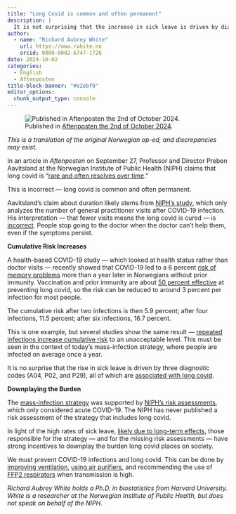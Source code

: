 ```yaml
---
title: "Long Covid is common and often permanent"
description: |
  It is not surprising that the increase in sick leave is driven by diagnoses that are all associated with long covid.
author:
  - name: "Richard Aubrey White"
    url: https://www.rwhite.no
    orcid: 0000-0002-6747-1726
date: 2024-10-02
categories:
  - English
  - Aftenposten
title-block-banner: "#e2ebf0"
editor_options: 
  chunk_output_type: console
---
```


![Published in [Aftenposten the 2nd of October 2024](https://www.aftenposten.no/meninger/debatt/i/63X530/fhi-tar-feil-senfoelger-av-covid-19-er-vanlige-og-ofte-vedvarende).](2024-10-02-long-covid-is-common-and-often-permanent.png)

*This is a translation of the original Norwegian op-ed, and discrepancies may exist.*

In an article in *Aftenposten* on September 27, Professor and Director Preben Aavitsland at the Norwegian Institute of Public Health (NIPH) claims that long covid is "[rare and often resolves over time](https://www.aftenposten.no/norge/i/3MmpAL/trenger-vi-aa-teste-oss-for-korona)."

This is incorrect --- long covid is common and often permanent.

Aavitsland's claim about duration likely stems from [NIPH's study](https://www.nature.com/articles/s41467-022-35240-2), which only analyzes the number of general practitioner visits after COVID-19 infection. His interpretation --- that fewer visits means the long covid is cured --- is [incorrect](https://www.thelancet.com/journals/lancet/article/PIIS0140-6736(24)00744-X/fulltext). People stop going to the doctor when the doctor can't help them, even if the symptoms persist.

**Cumulative Risk Increases**

A health-based COVID-19 study — which looked at health status rather than doctor visits --- recently showed that COVID-19 led to a 6 percent [risk of memory problems](https://www.sciencedirect.com/science/article/pii/S2666354624001352) more than a year later in Norwegians without prior immunity. Vaccination and prior immunity are about [50 percent effective](https://www.nature.com/articles/s41591-024-03173-6) at preventing long covid, so the risk can be reduced to around 3 percent per infection for most people.

The cumulative risk after two infections is then 5.9 percent; after four infections, 11.5 percent; after six infections, 16.7 percent.

This is one example, but several studies show the same result --- [repeated infections increase cumulative risk](https://www150.statcan.gc.ca/n1/pub/75-006-x/2023001/article/00015-eng.htm) to an unacceptable level. This must be seen in the context of today's mass-infection strategy, where people are infected on average once a year.

It is no surprise that the rise in sick leave is driven by three diagnostic codes (A04, P02, and P29), all of which are [associated with long covid](https://www.dagogtid.no/ordskifte/det-er-gode-bevis-for-at-en-stor-del-av-okningen-6.130.36673.58a350ea7c?sharer_id=917982).

**Downplaying the Burden**

The [mass-infection strategy](https://www.regjeringen.no/no/dokumentarkiv/regjeringen-stoere/andre-dokumenter/hod/2023/regjeringens-strategi-og-beredskapsplan-for-handteringen-av-covid-19-pandemien/id2987438/) was supported by [NIPH's risk assessments](https://www.fhi.no/publ/statusrapporter/risikovurdering-for-luftveisinfeksjoner/), which only considered acute COVID-19. The NIPH has never published a risk assessment of the strategy that includes long covid.

In light of the high rates of sick leave, [likely due to long-term effects](https://www.dagogtid.no/samfunn/kan-det-tenkast-at-sjukefravaret-aukar-fordi-flei-6.129.36438.ae444a490a), those responsible for the strategy — and for the missing risk assessments — have strong incentives to downplay the burden long covid places on society.

We must prevent COVID-19 infections and long covid. This can be done by [improving ventilation](https://www.science.org/doi/full/10.1126/science.adp2241), [using air purifiers](https://www.science.org/doi/full/10.1126/science.adp2241), and recommending the use of [FFP2 respirators](https://journals.asm.org/doi/10.1128/cmr.00124-23) when transmission is high.

*Richard Aubrey White holds a Ph.D. in biostatistics from Harvard University. White is a researcher at the Norwegian Institute of Public Health, but does not speak on behalf of the NIPH.*

